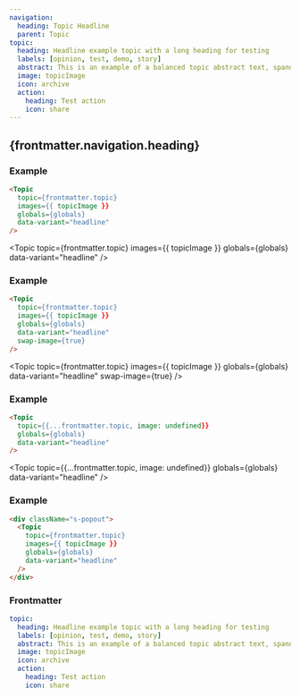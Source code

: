 ```yaml
---
navigation:
  heading: Topic Headline
  parent: Topic
topic:
  heading: Headline example topic with a long heading for testing
  labels: [opinion, test, demo, story]
  abstract: This is an example of a balanced topic abstract text, spanning multiple lines, has a max width in characters and that is placed below the header.
  image: topicImage
  icon: archive
  action:
    heading: Test action
    icon: share
---
```


## {frontmatter.navigation.heading}
### Example
```html
<Topic
  topic={frontmatter.topic}
  images={{ topicImage }}
  globals={globals}
  data-variant="headline"
/>
```
<Topic
  topic={frontmatter.topic}
  images={{ topicImage }}
  globals={globals}
data-variant="headline"
/>

### Example
```html
<Topic
  topic={frontmatter.topic}
  images={{ topicImage }}
  globals={globals}
  data-variant="headline"
  swap-image={true}
/>
```
<Topic
  topic={frontmatter.topic}
  images={{ topicImage }}
  globals={globals}
  data-variant="headline"
  swap-image={true}
/>

### Example
```html
<Topic
  topic={{...frontmatter.topic, image: undefined}}
  globals={globals}
  data-variant="headline"
/>
```
<Topic
  topic={{...frontmatter.topic, image: undefined}}
  globals={globals}
  data-variant="headline"
/>

### Example
```html
<div className="s-popout">
  <Topic
    topic={frontmatter.topic}
    images={{ topicImage }}
    globals={globals}
    data-variant="headline"
  />
</div>
```
<div className="s-popout">
  <Topic
    topic={frontmatter.topic}
    images={{ topicImage }}
    globals={globals}
    data-variant="headline"
  />
</div>

### Frontmatter
```yaml
topic:
  heading: Headline example topic with a long heading for testing
  labels: [opinion, test, demo, story]
  abstract: This is an example of a balanced topic abstract text, spanning multiple lines, has a max width in characters and that is placed below the header.
  image: topicImage
  icon: archive
  action:
    heading: Test action
    icon: share
```
